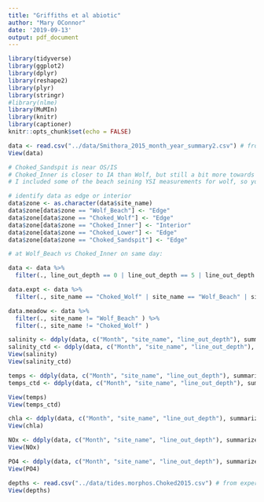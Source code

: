 ```yaml
---
title: "Griffiths et al abiotic"
author: "Mary OConnor"
date: '2019-09-13'
output: pdf_document
---
```


```r
library(tidyverse)
library(ggplot2)
library(dplyr)
library(reshape2)
library(plyr)
library(stringr)
#library(nlme)
library(MuMIn)
library(knitr)
library(captioner)
knitr::opts_chunk$set(echo = FALSE)
```

```r
data <- read.csv("../data/Smithora_2015_month_year_summary2.csv") # from experiment
View(data)

# Choked_Sandspit is near OS/IS
# Choked_Inner is closer to IA than Wolf, but still a bit more towards the center of the bed
# I included some of the beach seining YSI measurements for wolf, so you have both CTD (Choked_Wolf) and seining YSI (Wolf_Beach) , and then Choked_Lower is really on the southwest edge of the bed near the lower islands

# identify data as edge or interior
data$zone <- as.character(data$site_name)
data$zone[data$zone == "Wolf_Beach"] <- "Edge"
data$zone[data$zone == "Choked_Wolf"] <- "Edge"
data$zone[data$zone == "Choked_Inner"] <- "Interior"
data$zone[data$zone == "Choked_Lower"] <- "Edge"
data$zone[data$zone == "Choked_Sandspit"] <- "Edge"

# at Wolf_Beach vs Choked_Inner on same day:

data <- data %>% 
  filter(., line_out_depth == 0 | line_out_depth == 5 | line_out_depth == 10)

data.expt <- data %>%
  filter(., site_name == "Choked_Wolf" | site_name == "Wolf_Beach" | site_name == "Choked_Inner")

data.meadow <- data %>%
  filter(., site_name != "Wolf_Beach" ) %>%
  filter(., site_name != "Choked_Wolf" )

salinity <- ddply(data, c("Month", "site_name", "line_out_depth"), summarize, mean(salinity_ysi_mean))
salinity_ctd <- ddply(data, c("Month", "site_name", "line_out_depth"), summarize, mean(salinity_psu_ctd_mean))
View(salinity)
View(salinity_ctd)

temps <- ddply(data, c("Month", "site_name", "line_out_depth"), summarize, mean(temp_ysi_mean))
temps_ctd <- ddply(data, c("Month", "site_name", "line_out_depth"), summarize, mean(temp_C_ctd_mean))

View(temps)
View(temps_ctd)

chla <- ddply(data, c("Month", "site_name", "line_out_depth"), summarize, mean(chla_mean))
View(chla)

NOx <- ddply(data, c("Month", "site_name", "line_out_depth"), summarize, mean(no2_no3_mean))
View(NOx)

PO4 <- ddply(data, c("Month", "site_name", "line_out_depth"), summarize, mean(po4_mean))
View(PO4)


```

```r
depths <- read.csv("../data/tides.morphos.Choked2015.csv") # from experiment
View(depths)
```